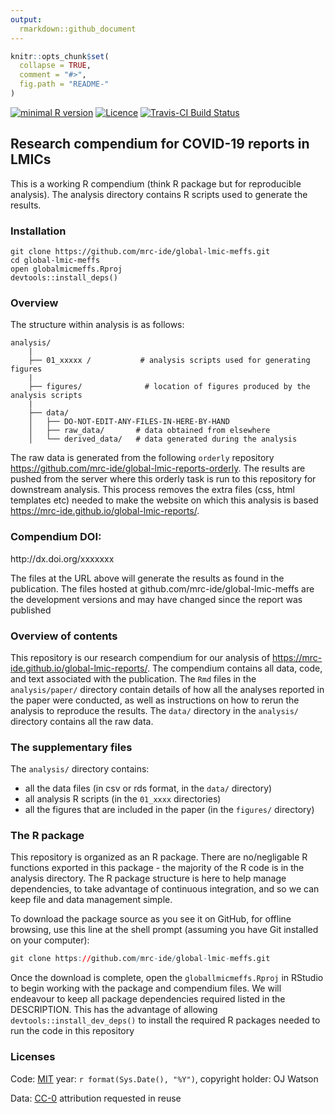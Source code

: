 ```yaml
---
output:
  rmarkdown::github_document
---
```


<!-- README.md is generated from README.Rmd. Please edit that file -->

```r
knitr::opts_chunk$set(
  collapse = TRUE,
  comment = "#>",
  fig.path = "README-"
)
```
[![minimal R version](https://img.shields.io/badge/R%3E%3D-`r as.character(getRversion())`-brightgreen.svg)](https://cran.r-project.org/)
[![Licence](https://img.shields.io/github/license/mashape/apistatus.svg)](http://choosealicense.com/licenses/mit/) 
[![Travis-CI Build Status](https://travis-ci.org/mrc-ide/global-lmic-meffs.png?branch=master)](https://travis-ci.org/mrc-ide/global-lmic-meffs) 

## Research compendium for COVID-19 reports in LMICs

This is a working R compendium (think R package but for reproducible analysis). The analysis directory contains R scripts used to generate the results. 

### Installation

```
git clone https://github.com/mrc-ide/global-lmic-meffs.git
cd global-lmic-meffs
open globalmicmeffs.Rproj
devtools::install_deps()
```

### Overview

The structure within analysis is as follows:

```
analysis/
    |
    ├── 01_xxxxx /           # analysis scripts used for generating figures
    |
    ├── figures/              # location of figures produced by the analysis scripts
    |
    ├── data/
    │   ├── DO-NOT-EDIT-ANY-FILES-IN-HERE-BY-HAND
    │   ├── raw_data/       # data obtained from elsewhere
    │   └── derived_data/   # data generated during the analysis
```

The raw data is generated from the following `orderly` repository [https://github.com/mrc-ide/global-lmic-reports-orderly](https://github.com/mrc-ide/global-lmic-reports-orderly). The results are pushed from the server where this orderly task is run to this repository for downstream analysis. This process removes the extra files (css, html templates etc) needed to make the website on which this analysis is based [https://mrc-ide.github.io/global-lmic-reports/](https://mrc-ide.github.io/global-lmic-reports/). 

### Compendium DOI: 
 
http://dx.doi.org/xxxxxxx

The files at the URL above will generate the results as found in the publication. The files hosted at github.com/mrc-ide/global-lmic-meffs are the development versions and may have changed since the report was published

### Overview of contents

This repository is our research compendium for our analysis of [https://mrc-ide.github.io/global-lmic-reports/](https://mrc-ide.github.io/global-lmic-reports/). The compendium contains all data, code, and text associated with the publication. The `Rmd` files in the `analysis/paper/` directory contain details of how all the analyses reported in the paper were conducted, as well as instructions on how to rerun the analysis to reproduce the results. The `data/` directory in the `analysis/` directory contains all the raw data. 

### The supplementary files

The `analysis/` directory contains:

- all the data files (in csv or rds format, in the `data/` directory)    
- all analysis R scripts (in the `01_xxxx` directories)
- all the figures that are included in the paper (in the `figures/` directory)

### The R package 

This repository is organized as an R package. There are no/negligable R functions exported in this package - the majority of the R code is in the analysis directory. The R package structure is here to help manage dependencies, to take advantage of continuous integration, and so we can keep file and data management simple.

To download the package source as you see it on GitHub, for offline browsing, use this line at the shell prompt (assuming you have Git installed on your computer):

```r
git clone https://github.com/mrc-ide/global-lmic-meffs.git
```

Once the download is complete, open the `globallmicmeffs.Rproj` in RStudio to begin working with the package and compendium files. We will endeavour to keep all package dependencies required listed in the DESCRIPTION. This has the advantage of allowing `devtools::install_dev_deps()` to install the required R packages needed to run the code in this repository

### Licenses

Code: [MIT](http://opensource.org/licenses/MIT) year: `r format(Sys.Date(), "%Y")`, copyright holder: OJ Watson

Data: [CC-0](http://creativecommons.org/publicdomain/zero/1.0/) attribution requested in reuse
